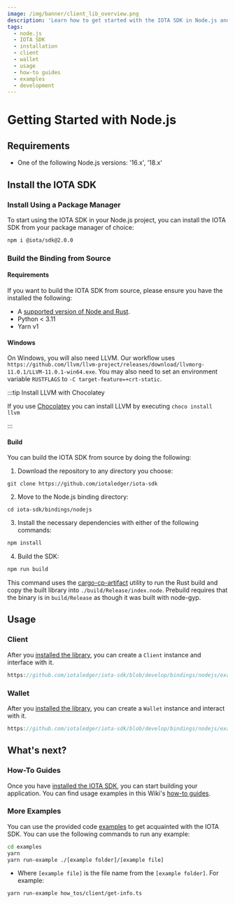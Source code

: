 ```yaml
---
image: /img/banner/client_lib_overview.png
description: 'Learn how to get started with the IOTA SDK in Node.js and build applications on the Shimmer network.'
tags:
  - node.js
  - IOTA SDK
  - installation
  - client
  - wallet
  - usage
  - how-to guides
  - examples
  - development
---
```


# Getting Started with Node.js

<WarningPasswordStorage />

## Requirements

- One of the following Node.js versions: '16.x', '18.x'


## Install the IOTA SDK

### Install Using a Package Manager

To start using the IOTA SDK in your Node.js project, you can install the IOTA SDK from your package manager of choice:

```bash npm2yarn
npm i @iota/sdk@2.0.0
```

### Build the Binding from Source

#### Requirements

If you want to build the IOTA SDK from source, please ensure you have the installed the following:

- A [supported version of Node and Rust](https://github.com/neon-bindings/neon#platform-support).
- Python < 3.11
- Yarn v1

#### Windows

On Windows, you will also need LLVM. Our workflow uses
`https://github.com/llvm/llvm-project/releases/download/llvmorg-11.0.1/LLVM-11.0.1-win64.exe`. You may also need to set
an environment variable `RUSTFLAGS` to `-C target-feature=+crt-static`.

:::tip Install LLVM with Chocolatey

If you use [Chocolatey](https://chocolatey.org) you can install LLVM by executing `choco install llvm`

:::

#### Build

You can build the IOTA SDK from source by doing the following:

1. Download the repository to any directory you choose:

```shell
git clone https://github.com/iotaledger/iota-sdk
```

2. Move to the Node.js binding directory:

```shell
cd iota-sdk/bindings/nodejs
```

3. Install the necessary dependencies with either of the following commands:

```bash npm2yarn
npm install
```

4. Build the SDK:


```bash npm2yarn
npm run build
```

This command uses the [cargo-cp-artifact](https://github.com/neon-bindings/cargo-cp-artifact) utility to run the Rust
build and copy the built library into `./build/Release/index.node`.
Prebuild requires that the binary is in `build/Release` as though it was built with node-gyp.

## Usage

### Client

After you [installed the library](#install-the-iota-sdk), you can create a `Client` instance and interface with it.

```typescript reference
https://github.com/iotaledger/iota-sdk/blob/develop/bindings/nodejs/examples/client/getting-started.ts#L4-L23
```

### Wallet

After you [installed the library](#installing-the-iota-sdk), you can create a `Wallet` instance and interact with it.

```typescript reference
https://github.com/iotaledger/iota-sdk/blob/develop/bindings/nodejs/examples/wallet/getting-started.ts#L4-L60
```

## What's next?

### How-To Guides

Once you have [installed the IOTA SDK](#install-the-iota-sdk), you can start building your application. You can find
usage examples in this Wiki's [how-to guides](../how-tos/introduction.md).

<EditDotEnv />

### More Examples

You can use the provided code [examples](https://github.com/iotaledger/iota-sdk/tree/develop/bindings/nodejs/examples)
to get acquainted with the IOTA SDK. You can use the following commands to run any example:

```bash
cd examples
yarn
yarn run-example ./[example folder]/[example file]
```

- Where `[example file]` is the file name from the `[example folder]`. For example:

```bash
yarn run-example how_tos/client/get-info.ts
```
